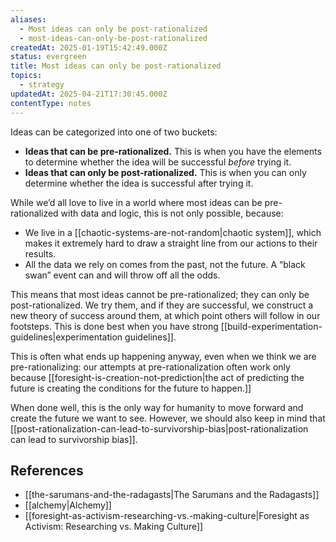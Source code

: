 ```yaml
---
aliases:
  - Most ideas can only be post-rationalized
  - most-ideas-can-only-be-post-rationalized
createdAt: 2025-01-19T15:42:49.000Z
status: evergreen
title: Most ideas can only be post-rationalized
topics:
  - strategy
updatedAt: 2025-04-21T17:30:45.000Z
contentType: notes
---
```

Ideas can be categorized into one of two buckets:

- **Ideas that can be pre-rationalized.** This is when you have the elements to determine whether the idea will be successful _before_ trying it.
- **Ideas that can only be post-rationalized.** This is when you can only determine whether the idea is successful after trying it.

While we’d all love to live in a world where most ideas can be pre-rationalized with data and logic, this is not only possible, because:

- We live in a [[chaotic-systems-are-not-random|chaotic system]], which makes it extremely hard to draw a straight line from our actions to their results.
- All the data we rely on comes from the past, not the future. A “black swan” event can and will throw off all the odds.

This means that most ideas cannot be pre-rationalized; they can only be post-rationalized. We try them, and if they are successful, we construct a new theory of success around them, at which point others will follow in our footsteps. This is done best when you have strong [[build-experimentation-guidelines|experimentation guidelines]].

This is often what ends up happening anyway, even when we think we are pre-rationalizing: our attempts at pre-rationalization often work only because [[foresight-is-creation-not-prediction|the act of predicting the future is creating the conditions for the future to happen.]]

When done well, this is the only way for humanity to move forward and create the future we want to see. However, we should also keep in mind that [[post-rationalization-can-lead-to-survivorship-bias|post-rationalization can lead to survivorship bias]].

## References

- [[the-sarumans-and-the-radagasts|The Sarumans and the Radagasts]]
- [[alchemy|Alchemy]]
- [[foresight-as-activism-researching-vs.-making-culture|Foresight as Activism: Researching vs. Making Culture]]
